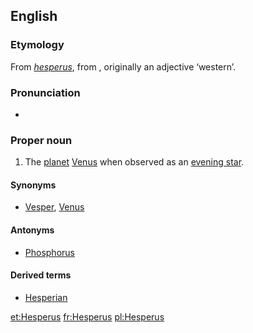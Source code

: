 {{also|hesperus}}
==English==
{{wikipedia|lang=en}}

===Etymology===
From {{etyl|la|en}} ''[[hesperus]]'', from {{etyl|grc|en}} {{term|ἕσπερος|lang=grc}}, originally an adjective ‘western’.

===Pronunciation===
* {{IPA|/ˈhɛspəɹəs/|lang=en}}

===Proper noun===
{{en-proper noun}}

# The [[planet]] [[Venus]] when observed as an [[evening star]].

====Synonyms====
* [[Vesper]], [[Venus]]

====Antonyms====
* [[Phosphorus]]

====Derived terms====
* [[Hesperian]]

[[et:Hesperus]]
[[fr:Hesperus]]
[[pl:Hesperus]]